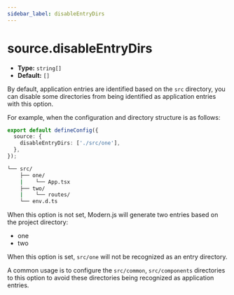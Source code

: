```yaml
---
sidebar_label: disableEntryDirs
---
```


# source.disableEntryDirs

- **Type:** `string[]`
- **Default:** `[]`

By default, application entries are identified based on the `src` directory, you can disable some directories from being identified as application entries with this option.

For example, when the configuration and directory structure is as follows:

```ts title="modern.config.ts"
export default defineConfig({
  source: {
    disableEntryDirs: ['./src/one'],
  },
});
```

```bash title="Project directory structure"
└── src/
    ├── one/
    |    └── App.tsx
    ├── two/
    |    └── routes/
    └── env.d.ts
```

When this option is not set, Modern.js will generate two entries based on the project directory:

- one
- two

When this option is set, `src/one` will not be recognized as an entry directory.

A common usage is to configure the `src/common`, `src/components` directories to this option to avoid these directories being recognized as application entries.
